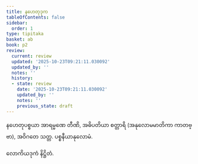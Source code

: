 ```yaml
---
title: နဟေတုဒုက
tableOfContents: false
sidebar:
  order: 1
type: tipitaka
basket: ab
book: p2
review:
  current: review
  updated: '2025-10-23T09:21:11.030092'
  updated_by: ''
  notes: ''
  history:
  - state: review
    date: '2025-10-23T09:21:11.030092'
    updated_by: ''
    notes: ''
    previous_state: draft
---
```



<ReviewStatus review={frontmatter.review} showDetails={true} />

<HypothesisAnnotation frontmatter={frontmatter} />

<DynamicBreadcrumb />

<Division number="175" book="p2" e="ch" v="38" p="117">

<Paragraph number="948" book="p2">
နဟေတုပစ္စယာ အာရမ္မဏေ တီဏိ, အဓိပတိယာ စတ္တာရိ (အနုလောမမာတိကာ ကာတဗ္ဗာ), အဝိဂတေ သတ္တ.

</Paragraph>
</Division>

<Paragraph number="949" type="center" book="p2">
ပစ္စနီယာနုလောမံ.

  
လောကိယဒုကံ နိဋ္ဌိတံ.
</Paragraph>